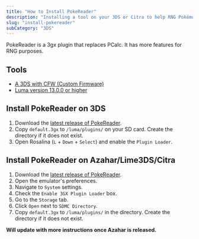 ```yaml
---
title: "How to Install PokeReader"
description: "Installing a tool on your 3DS or Citra to help RNG Pokémon"
slug: "install-pokereader"
subCategory: "3DS"
---
```


PokeReader is a 3gx plugin that replaces PCalc. It has more features for RNG purposes.

## Tools

- [A 3DS with CFW (Custom Firmware)](https://3ds.hacks.guide/)
- [Luma version 13.0.0 or higher](https://github.com/LumaTeam/Luma3DS/releases)

## Install PokeReader on 3DS

1. Download the [latest release of PokeReader](https://github.com/zaksabeast/PokeReader/releases/latest).
2. Copy `default.3gx` to `/luma/plugins/` on your SD card. Create the directory if it does not exist.
3. Open Rosalina (`L` + `Down` + `Select`) and enable the `Plugin Loader`.

## Install PokeReader on Azahar/Lime3DS/Citra

1. Download the [latest release of PokeReader](https://github.com/zaksabeast/PokeReader/releases/latest).
2. Open the emulator's preferences.
3. Navigate to `System` settings.
4. Check the `Enable 3GX Plugin Loader` box.
5. Go to the `Storage` tab.
6. Click `Open` next to `SDMC Directory`.
7. Copy `default.3gx` to `/luma/plugins/` in the directory. Create the directory if it does not exist.

**Will update with more instructions once Azahar is released.**
